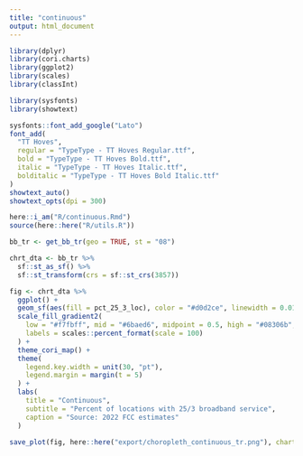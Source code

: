 ```yaml
---
title: "continuous"
output: html_document
---
```


```r

library(dplyr)
library(cori.charts)
library(ggplot2)
library(scales)
library(classInt)

library(sysfonts)
library(showtext)

sysfonts::font_add_google("Lato")
font_add(
  "TT Hoves",
  regular = "TypeType - TT Hoves Regular.ttf",
  bold = "TypeType - TT Hoves Bold.ttf",
  italic = "TypeType - TT Hoves Italic.ttf",
  bolditalic = "TypeType - TT Hoves Bold Italic.ttf"
)
showtext_auto()
showtext_opts(dpi = 300)

here::i_am("R/continuous.Rmd")
source(here::here("R/utils.R"))

```


```r

bb_tr <- get_bb_tr(geo = TRUE, st = "08")

```


```r

chrt_dta <- bb_tr %>%
  sf::st_as_sf() %>%
  sf::st_transform(crs = sf::st_crs(3857))

```

```r

fig <- chrt_dta %>%
  ggplot() +
  geom_sf(aes(fill = pct_25_3_loc), color = "#d0d2ce", linewidth = 0.01) +
  scale_fill_gradient2(
    low = "#f7fbff", mid = "#6baed6", midpoint = 0.5, high = "#08306b", na.value = "#d0d2ce",
    labels = scales::percent_format(scale = 100)
  ) +
  theme_cori_map() +
  theme(
    legend.key.width = unit(30, "pt"),
    legend.margin = margin(t = 5)
  ) +
  labs(
    title = "Continuous",
    subtitle = "Percent of locations with 25/3 broadband service",
    caption = "Source: 2022 FCC estimates"
  )

save_plot(fig, here::here("export/choropleth_continuous_tr.png"), chart_height = 8)

```
